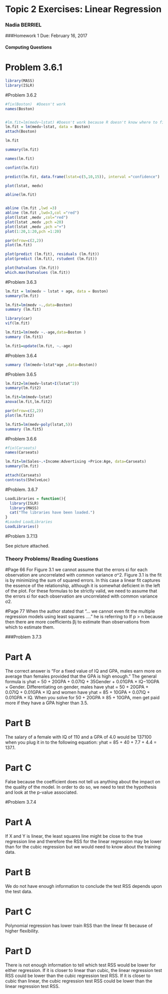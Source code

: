# Topic 2 Exercises: Linear Regression

### Nadia BERRIEL

###Homework 1 Due: February 16, 2017

#### Computing Questions

# Problem 3.6.1
```r
library(MASS)
library(ISLR)
```

#Problem 3.6.2
```r

#fix(Boston)  #Doesn't work
names(Boston)


#lm.fit=lm(medv~lstat) #Doesn't work because R doesn't know where to find the variables.
lm.fit = lm(medv~lstat, data = Boston)
attach(Boston)

lm.fit

summary(lm.fit)

names(lm.fit)

confint(lm.fit)

predict(lm.fit, data.frame(lstat=c(5,10,15)), interval ="confidence")

plot(lstat, medv)

abline(lm.fit)


abline (lm.fit ,lwd =3)
abline (lm.fit ,lwd=3,col ="red")
plot(lstat ,medv ,col="red")
plot(lstat ,medv ,pch =20)
plot(lstat ,medv ,pch ="+")
plot(1:20,1:20,pch =1:20)

par(mfrow=c(2,2))
plot(lm.fit)

plot(predict (lm.fit), residuals (lm.fit))
plot(predict (lm.fit), rstudent (lm.fit))

plot(hatvalues (lm.fit))
which.max(hatvalues (lm.fit))

```

#Problem 3.6.3
```r
lm.fit = lm(medv ~ lstat + age, data = Boston)
summary(lm.fit)

lm.fit=lm(medv ~.,data=Boston)
summary (lm.fit)

library(car)
vif(lm.fit)

lm.fit1=lm(medv ~.-age,data=Boston )
summary (lm.fit1)

lm.fit1=update(lm.fit, ~.-age)
```

#Problem 3.6.4
```r
summary (lm(medv~lstat*age ,data=Boston))
```

#Problem 3.6.5
```r
lm.fit2=lm(medv~lstat+I(lstat^2))
summary(lm.fit2)

lm.fit=lm(medv~lstat)
anova(lm.fit,lm.fit2)

par(mfrow=c(2,2))
plot(lm.fit2)

lm.fit5=lm(medv~poly(lstat,5))
summary (lm.fit5)
```

#Problem 3.6.6
```r
#fix(Carseats)
names(Carseats)

lm.fit=lm(Sales~.+Income:Advertising +Price:Age, data=Carseats)
summary(lm.fit)

attach(Carseats)
contrasts(ShelveLoc)
```

#Problem. 3.6.7
```r
LoadLibraries = function(){
  library(ISLR)
  library(MASS)
  cat("The libraries have been loaded.")
}
#Loaded LoadLibraries
LoadLibraries()
```

#Problem 3.7.13

See picture attached. 

### Theory Problems/ Reading Questions

#Page 66
For Figure 3.1 we cannot assume that the errors εi for each observation are uncorrelated with common variance σ^2. Figure 3.1 is the fit is  by minimizing the sum of squared errors. In this case a linear fit captures the essence of the relationship, although it is somewhat deficient in the left of the plot. For these formulas to be strictly valid, we need to assume that the errors εi for each observation are uncorrelated with common variance σ2.

#Page 77
When the author stated that “... we cannot even fit the multiple regression models using least squares ….” he is referring to If p > n because then there are more coefficients βj to estimate than observations from which to estimate them.



###Problem 3.7.3

# Part A
The correct answer is "For a fixed value of IQ and GPA, males earn more on average than females provided that the GPA is high enough." The general formula is yhat = 50 + 20GPA + 0.07IQ + 35Gender + 0.01GPA × IQ−10GPA × Gender. Differentiating on gender, males have yhat = 50 + 20GPA + 0.07IQ + 0.01GPA × IQ and women have
yhat = 85 + 10GPA + 0.07IQ + 0.01GPA × IQ. When you solve for 50 + 20GPA ≥ 85 + 10GPA, men get paid more if they have a GPA higher than 3.5.

# Part B

The salary of a female with IQ of 110 and a GPA of 4.0 would be 137100 when you plug it in to the following equation: yhat = 85 + 40 + 7.7 + 4.4 = 137.1.

# Part C

False because the coefficient does not tell us anything about the impact on the quality of the model. In order to do so, we need to test the hypothesis and look at the p-value associated.


#Problem 3.7.4

# Part A

If X and Y is linear, the least squares line might be close to the true regression line and therefore the RSS for the linear regression may be lower than for the cubic regression but we would need to know about the training data.

# Part B

We do not have enough information to conclude the test RSS depends upon the test data.

# Part C

Polynomial regression has lower train RSS than the linear fit because of higher flexibility.

# Part D

There is not enough information to tell which test RSS would be lower for either regression. If it is closer to linear than cubic, the linear regression test RSS could be lower than the cubic regression test RSS. If it is closer to cubic than linear, the cubic regression test RSS could be lower than the linear regression test RSS.




